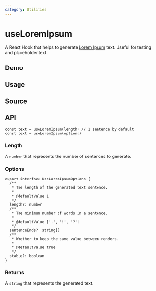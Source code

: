 ```yaml
---
category: Utilities
---
```


# useLoremIpsum


<HooksType category={frontmatter.category} devOnly />

A React Hook that helps to generate [Lorem Ipsum](https://www.lipsum.com/) text. Useful for testing and placeholder text.

## Demo


<App />

## Usage



## Source


<Source />

## API

```tsx
const text = useLoremIpsum(length) // 1 sentence by default
const text = useLoremIpsum(options)
```

### Length

A `number` that represents the number of sentences to generate.

### Options

```tsx
export interface UseLoremIpsumOptions {
  /**
   * The length of the generated text sentence.
   *
   * @defaultValue 1
   */
  length?: number
  /**
   * The minimum number of words in a sentence.
   *
   * @defaultValue ['.', '!', '?']
   */
  sentenceEnds?: string[]
  /**
   * Whether to keep the same value between renders.
   *
   * @defaultValue true
   */
  stable?: boolean
}
```

### Returns

A `string` that represents the generated text.
